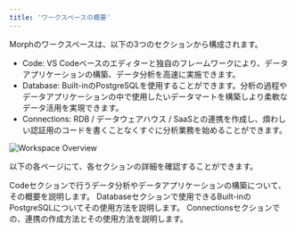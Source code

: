 ```yaml
---
title: 'ワークスペースの概要'
---
```


Morphのワークスペースは、以下の3つのセクションから構成されます。

- Code: VS Codeベースのエディターと独自のフレームワークにより、データアプリケーションの構築、データ分析を高速に実施できます。
- Database: Built-inのPostgreSQLを使用することができます。分析の過程やデータアプリケーションの中で使用したいデータマートを構築しより柔軟なデータ活用を実現できます。
- Connections: RDB / データウェアハウス / SaaSとの連携を作成し、煩わしい認証用のコードを書くことなくすぐに分析業務を始めることができます。

<img
  src="/assets/images/docs/workspace-overview.png"
  alt="Workspace Overview"
/>

以下の各ページにて、各セクションの詳細を確認することができます。

<CardGroup cols={2}>
  <Card title="Code" icon="square-1" href="/docs/ja/workspace/environment">
    Codeセクションで行うデータ分析やデータアプリケーションの構築について、その概要を説明します。
  </Card>
  <Card title="Database" icon="square-2" href="/docs/ja/data-sources/builtin-postgres">
    Databaseセクションで使用できるBuilt-inのPostgreSQLについてその使用方法を説明します。
  </Card>
  <Card title="Connections" icon="square-3" href="/docs/ja/data-sources/connectors">
    Connectionsセクションでの、連携の作成方法とその使用方法を説明します。
  </Card>
</CardGroup>
